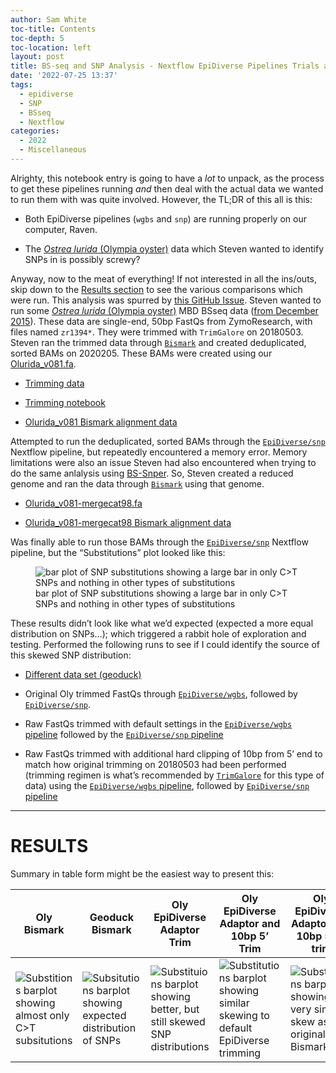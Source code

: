 ```yaml
---
author: Sam White
toc-title: Contents
toc-depth: 5
toc-location: left
layout: post
title: BS-seq and SNP Analysis - Nextflow EpiDiverse Pipelines Trials and Tribulations
date: '2022-07-25 13:37'
tags: 
  - epidiverse
  - SNP
  - BSseq
  - Nextflow
categories: 
  - 2022
  - Miscellaneous
---
```

Alrighty, this notebook entry is going to have a _lot_ to unpack, as the process to get these pipelines running _and_ then deal with the actual data we wanted to run them with was quite involved. However, the TL;DR of this all is this:

- Both EpiDiverse pipelines (`wgbs` and `snp`) are running properly on our computer, Raven.

- The [_Ostrea lurida_ (Olympia oyster)](http://en.wikipedia.org/wiki/Pacific_oyster) data which Steven wanted to identify SNPs in is possibly screwy?

Anyway, now to the meat of everything! If not interested in all the ins/outs, skip down to the [Results section](####Results) to see the various comparisons which were run. This analysis was spurred by [this GitHub Issue](https://github.com/RobertsLab/resources/issues/1489). Steven wanted to run some [_Ostrea lurida_ (Olympia oyster)](http://en.wikipedia.org/wiki/Pacific_oyster) MBD BSseq data ([from December 2015](https://github.com/RobertsLab/project-olympia.oyster-genomic/wiki/MBD-BSseq-December-2015)). These data are single-end, 50bp FastQs from ZymoResearch, with files named `zr1394*`. They were trimmed with `TrimGalore` on 20180503. Steven ran the trimmed data through [`Bismark`](https://github.com/FelixKrueger/Bismark) and created deduplicated, sorted BAMs on 2020205. These BAMs were created using our [Olurida_v081.fa](http://owl.fish.washington.edu/halfshell/genomic-databank/Olurida_v081.fa).

- [Trimming data](https://owl.fish.washington.edu/Athaliana/20180503_oly_methylseq_trimgalore/)

- [Trimming notebook](https://robertslab.github.io/sams-notebook/posts/2018/2018-05-08-bs-seq-mapping-olympia-oyster-bisulfite-sequencing-trimgalore-fastqc-bismark/)

- [Olurida_v081 Bismark alignment data](https://gannet.fish.washington.edu/seashell/bu-mox/scrubbed/020320-oly/)


Attempted to run the deduplicated, sorted BAMs through the [`EpiDiverse/snp`](https://github.com/EpiDiverse/snp) Nextflow pipeline, but repeatedly encountered a memory error. Memory limitations were also an issue Steven had also encountered when trying to do the same anlalysis using [BS-Snper](https://github.com/hellbelly/BS-Snper). So, Steven created a reduced genome and ran the data through [`Bismark`](https://github.com/FelixKrueger/Bismark) using that genome.

- [Olurida_v081-mergecat98.fa](https://gannet.fish.washington.edu/seashell/bu-github/paper-oly-mbdbs-gen/data/bgdata/Olurida_v081-mergecat98.fa)

- [Olurida_v081-mergecat98 Bismark alignment data](https://gannet.fish.washington.edu/seashell/bu-mox/scrubbed/070322-olymerge-snp/)

Was finally able to run those BAMs through the [`EpiDiverse/snp`](https://github.com/EpiDiverse/snp) Nextflow pipeline, but the "Substitutions" plot looked like this:

![bar plot of SNP substitutions showing a large bar in only C>T SNPs and nothing in other types of substitutions](https://gannet.fish.washington.edu/Atumefaciens/20220707-olur-epidiverse/snps/stats/zr1394_10_s456_trimmed_bismark_bt2.deduplicated/substitutions.0.png)

These results didn't look like what we'd expected (expected a more equal distribution on SNPs...); which triggered a rabbit hole of exploration and testing. Performed the following runs to see if I could identify the source of this skewed SNP distribution:

- [Different data set (geoduck)](https://gannet.fish.washington.edu/Atumefaciens/20220715-pgen-epdiverse-snp-bismark/)

- Original Oly trimmed FastQs through [`EpiDiverse/wgbs`](https://gannet.fish.washington.edu/Atumefaciens/20220715-olur-zr1394_all_trimmed-nextflow_epidiverse-wgbs/), followed by [`EpiDiverse/snp`](https://gannet.fish.washington.edu/Atumefaciens/20220716-olur-zr1394-all-epidiverse-snp/).

- Raw FastQs trimmed with default settings in the [`EpiDiverse/wgbs` pipeline](https://gannet.fish.washington.edu/Atumefaciens/20220720-olur-zr1394_all_untrimmed-nextflow_epidiverse-wgbs-conda/) followed by the [`EpiDiverse/snp` pipeline](https://gannet.fish.washington.edu/Atumefaciens/20220717-olur-zr1394_all_untrimmed-nextflow_epidiverse-snp/)

- Raw FastQs trimmed with additional hard clipping of 10bp from 5' end to match how original trimming on 20180503 had been performed (trimming regimen is what's recommended by [`TrimGalore`](https://github.com/FelixKrueger/TrimGalore) for this type of data) using the [`EpiDiverse/wgbs` pipeline](https://gannet.fish.washington.edu/Atumefaciens/20220721-olur-zr1394_all_untrimmed-nextflow_epidiverse-wgbs-conda-trim_10bp_5prime/), followed by [`EpiDiverse/snp` pipeline](https://gannet.fish.washington.edu/Atumefaciens/20220721-olur-zr1394_all_untrimmed-nextflow_epidiverse-snp-conda-trim_10bp_5prime/)


---

# RESULTS


Summary in table form might be the easiest way to present this:

| Oly Bismark                                                                                                                                                                                                                       | Geoduck Bismark                                                                                                                                                                                                                                    | Oly EpiDiverse Adaptor Trim                                                                                                                                                                                                               | Oly EpiDiverse Adaptor and 10bp 5’ Trim                                                                                                                                                                                                                         | Oly EpiDiverse Adaptor and 10bp 5’/3’ trim                                                                                                                                                                                                                                 |
|-----------------------------------------------------------------------------------------------------------------------------------------------------------------------------------------------------------------------------------|----------------------------------------------------------------------------------------------------------------------------------------------------------------------------------------------------------------------------------------------------|-------------------------------------------------------------------------------------------------------------------------------------------------------------------------------------------------------------------------------------------|-----------------------------------------------------------------------------------------------------------------------------------------------------------------------------------------------------------------------------------------------------------------|----------------------------------------------------------------------------------------------------------------------------------------------------------------------------------------------------------------------------------------------------------------------------|
| ![Substitions barplot showing almost only C>T subsitutions](https://gannet.fish.washington.edu/Atumefaciens/20220713-olu-epidiverse-snp-all/snps/stats/zr1394_1_s456_trimmed_bismark_bt2.deduplicated.sorted/substitutions.0.png) | ![Subsitutions barplot showing expected distribution of SNPs](https://gannet.fish.washington.edu/Atumefaciens/20220715-pgen-epdiverse-snp-bismark/snps/stats/EPI-205_S26_L004_R1_001_val_1_bismark_bt2_pe.deduplicated.sorted/substitutions.0.png) | ![Substituions barplot showing better, but still skewed SNP distributions](https://gannet.fish.washington.edu/Atumefaciens/20220720-olur-zr1394_all_untrimmed-nextflow_epidiverse-snp-conda/snps/stats/zr1394_1_s456/substitutions.0.png) | ![Substitutions barplot showing similar skewing to default EpiDiverse trimming](https://gannet.fish.washington.edu/Atumefaciens/20220721-olur-zr1394_all_untrimmed-nextflow_epidiverse-snp-conda-trim_10bp_5prime/snps/stats/zr1394_1_s456/substitutions.0.png) | ![Substitutions barplot showing very similar skew as the original Oly Bismark plot](https://gannet.fish.washington.edu/Atumefaciens/20220726-olur-zr1394_all_untrimmed-nextflow_epidiverse-snp-conda-trim_10bp_5-and-3-prime/snps/stats/zr1394_1_s456/substitutions.0.png) |
